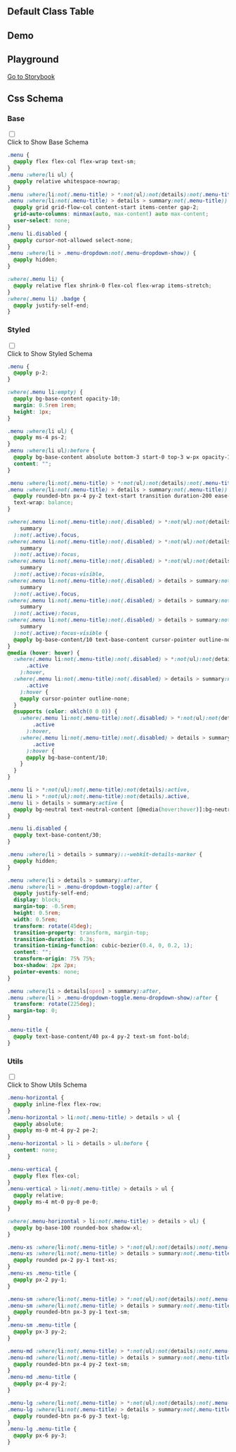 

## Default Class Table
  
<CssTable name="menu" />
  
## Demo
  
<Demo></Demo>

## Playground
  
[Go to Storybook](https://story.ui.icebreaker.top/?path=/docs/navigation-menu--docs)
  
## Css Schema


### Base

<div className="collapse">
<input type="checkbox" /> 
<div class="collapse-title px-0">
<span class="btn">Click to Show Base Schema</span>
</div>
<div class="collapse-content"> 

```css
.menu {
  @apply flex flex-col flex-wrap text-sm;
}
.menu :where(li ul) {
  @apply relative whitespace-nowrap;
}
.menu :where(li:not(.menu-title) > *:not(ul):not(details):not(.menu-title)),
.menu :where(li:not(.menu-title) > details > summary:not(.menu-title)) {
  @apply grid grid-flow-col content-start items-center gap-2;
  grid-auto-columns: minmax(auto, max-content) auto max-content;
  user-select: none;
}
.menu li.disabled {
  @apply cursor-not-allowed select-none;
}
.menu :where(li > .menu-dropdown:not(.menu-dropdown-show)) {
  @apply hidden;
}

:where(.menu li) {
  @apply relative flex shrink-0 flex-col flex-wrap items-stretch;
}
:where(.menu li) .badge {
  @apply justify-self-end;
}

```

</div>
</div>



### Styled

<div className="collapse">
<input type="checkbox" /> 
<div class="collapse-title px-0">
<span class="btn">Click to Show Styled Schema</span>
</div>
<div class="collapse-content"> 

```css
.menu {
  @apply p-2;
}

:where(.menu li:empty) {
  @apply bg-base-content opacity-10;
  margin: 0.5rem 1rem;
  height: 1px;
}

.menu :where(li ul) {
  @apply ms-4 ps-2;
}
.menu :where(li ul):before {
  @apply bg-base-content absolute bottom-3 start-0 top-3 w-px opacity-10;
  content: "";
}

.menu :where(li:not(.menu-title) > *:not(ul):not(details):not(.menu-title)),
.menu :where(li:not(.menu-title) > details > summary:not(.menu-title)) {
  @apply rounded-btn px-4 py-2 text-start transition duration-200 ease-out;
  text-wrap: balance;
}

:where(.menu li:not(.menu-title):not(.disabled) > *:not(ul):not(details):not(.menu-title)):not(
    summary
  ):not(.active).focus,
:where(.menu li:not(.menu-title):not(.disabled) > *:not(ul):not(details):not(.menu-title)):not(
    summary
  ):not(.active):focus,
:where(.menu li:not(.menu-title):not(.disabled) > *:not(ul):not(details):not(.menu-title)):is(
    summary
  ):not(.active):focus-visible,
:where(.menu li:not(.menu-title):not(.disabled) > details > summary:not(.menu-title)):not(
    summary
  ):not(.active).focus,
:where(.menu li:not(.menu-title):not(.disabled) > details > summary:not(.menu-title)):not(
    summary
  ):not(.active):focus,
:where(.menu li:not(.menu-title):not(.disabled) > details > summary:not(.menu-title)):is(
    summary
  ):not(.active):focus-visible {
  @apply bg-base-content/10 text-base-content cursor-pointer outline-none;
}
@media (hover: hover) {
  :where(.menu li:not(.menu-title):not(.disabled) > *:not(ul):not(details):not(.menu-title)):not(
      .active
    ):hover,
  :where(.menu li:not(.menu-title):not(.disabled) > details > summary:not(.menu-title)):not(
      .active
    ):hover {
    @apply cursor-pointer outline-none;
  }
  @supports (color: oklch(0 0 0)) {
    :where(.menu li:not(.menu-title):not(.disabled) > *:not(ul):not(details):not(.menu-title)):not(
        .active
      ):hover,
    :where(.menu li:not(.menu-title):not(.disabled) > details > summary:not(.menu-title)):not(
        .active
      ):hover {
      @apply bg-base-content/10;
    }
  }
}

.menu li > *:not(ul):not(.menu-title):not(details):active,
.menu li > *:not(ul):not(.menu-title):not(details).active,
.menu li > details > summary:active {
  @apply bg-neutral text-neutral-content [@media(hover:hover)]:bg-neutral [@media(hover:hover)]:text-neutral-content;
}

.menu li.disabled {
  @apply text-base-content/30;
}

.menu :where(li > details > summary)::-webkit-details-marker {
  @apply hidden;
}

.menu :where(li > details > summary):after,
.menu :where(li > .menu-dropdown-toggle):after {
  @apply justify-self-end;
  display: block;
  margin-top: -0.5rem;
  height: 0.5rem;
  width: 0.5rem;
  transform: rotate(45deg);
  transition-property: transform, margin-top;
  transition-duration: 0.3s;
  transition-timing-function: cubic-bezier(0.4, 0, 0.2, 1);
  content: "";
  transform-origin: 75% 75%;
  box-shadow: 2px 2px;
  pointer-events: none;
}

.menu :where(li > details[open] > summary):after,
.menu :where(li > .menu-dropdown-toggle.menu-dropdown-show):after {
  transform: rotate(225deg);
  margin-top: 0;
}

.menu-title {
  @apply text-base-content/40 px-4 py-2 text-sm font-bold;
}

```

</div>
</div>



### Utils

<div className="collapse">
<input type="checkbox" /> 
<div class="collapse-title px-0">
<span class="btn">Click to Show Utils Schema</span>
</div>
<div class="collapse-content"> 

```css
.menu-horizontal {
  @apply inline-flex flex-row;
}
.menu-horizontal > li:not(.menu-title) > details > ul {
  @apply absolute;
  @apply ms-0 mt-4 py-2 pe-2;
}
.menu-horizontal > li > details > ul:before {
  content: none;
}

.menu-vertical {
  @apply flex flex-col;
}
.menu-vertical > li:not(.menu-title) > details > ul {
  @apply relative;
  @apply ms-4 mt-0 py-0 pe-0;
}

:where(.menu-horizontal > li:not(.menu-title) > details > ul) {
  @apply bg-base-100 rounded-box shadow-xl;
}

.menu-xs :where(li:not(.menu-title) > *:not(ul):not(details):not(.menu-title)),
.menu-xs :where(li:not(.menu-title) > details > summary:not(.menu-title)) {
  @apply rounded px-2 py-1 text-xs;
}
.menu-xs .menu-title {
  @apply px-2 py-1;
}

.menu-sm :where(li:not(.menu-title) > *:not(ul):not(details):not(.menu-title)),
.menu-sm :where(li:not(.menu-title) > details > summary:not(.menu-title)) {
  @apply rounded-btn px-3 py-1 text-sm;
}
.menu-sm .menu-title {
  @apply px-3 py-2;
}

.menu-md :where(li:not(.menu-title) > *:not(ul):not(details):not(.menu-title)),
.menu-md :where(li:not(.menu-title) > details > summary:not(.menu-title)) {
  @apply rounded-btn px-4 py-2 text-sm;
}
.menu-md .menu-title {
  @apply px-4 py-2;
}

.menu-lg :where(li:not(.menu-title) > *:not(ul):not(details):not(.menu-title)),
.menu-lg :where(li:not(.menu-title) > details > summary:not(.menu-title)) {
  @apply rounded-btn px-6 py-3 text-lg;
}
.menu-lg .menu-title {
  @apply px-6 py-3;
}

```

</div>
</div>



